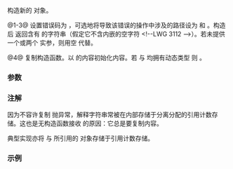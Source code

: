 {{cpp/filesystem/filesystem_error/title|filesystem_error}}
{{cpp/filesystem/filesystem_error/navbar}}
{{dcl begin}}
{{dcl|num=1|since=c++17|
filesystem_error( const std::string&amp; what_arg,
                  std::error_code ec );
}}
{{dcl|num=2|since=c++17|
filesystem_error( const std::string&amp; what_arg,
                  const std::filesystem::path&amp; p1,
                  std::error_code ec );
}}
{{dcl|num=3|since=c++17|
filesystem_error( const std::string&amp; what_arg,
                  const std::filesystem::path&amp; p1,
                  const std::filesystem::path&amp; p2,
                  std::error_code ec );
}}
{{dcl|num=4|since=c++17|
filesystem_error( const filesystem_error&amp; other ) noexcept;
}}
{{dcl end}}

构造新的 {{tt|filesystem_error}} 对象。

@1-3@ 设置错误码为 {{c|ec}}，可选地将导致该错误的操作中涉及的路径设为 {{c|p1}} 和 {{c|p2}}。构造后 {{rlpf|what}} 返回含有 {{c|what_arg}} 的字符串（假定它不含内嵌的空字符 &lt;!--LWG 3112 --&gt;）。若未提供一个或两个 {{tt|path}} 实参，则用空 {{tt|path}} 代替。

@4@ 复制构造函数。以 {{tt|other}} 的内容初始化内容。若 {{c|*this}} 与 {{c|other}} 均拥有动态类型 {{tt|std::filesystem_error::filesystem_error}} 则 {{c|1=std::strcmp(what(), other.what()) == 0}}。

===参数===
{{par begin}}
{{par| what_arg | 解释字符串}}
{{par| ec | 依赖特定操作系统的错误的错误码}}
{{par | p1, p2 | 引发系统错误的操作中涉及的路径}}
{{par | other | 要复制的另一 {{tt|filesystem_error}} 对象}}
{{par end}}

===注解===
因为不容许复制 {{tt|std::filesystem::filesystem_error}} 抛异常，解释字符串常被在内部存储于分离分配的引用计数存储。这也是无构造函数接收 {{tt|std::string&amp;&amp;}} 的原因：它总是要复制内容。

典型实现亦将 {{lc|path1()}} 与 {{lc|path2()}} 所引用的 {{tt|path}} 对象存储于引用计数存储。

===示例===
{{example}}

{{langlinks|en|es|ja|ru}}